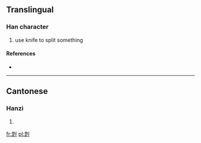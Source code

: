 ==Translingual==

===Han character===
{{Han char|rn=18|rad=刀|as=09|sn=11|four=|canj=日人中弓 (AOLN)|ids=⿺[[是]][[刂]]}}

# use knife to split something

====References====
* {{Han ref|kx=0142.100|hdz=10348.040|uh=34F3|ud=13555}}

----

==Cantonese==

===Hanzi===
{{yue-hanzi|jyut=|y=daai1}}

# {{defn|Cantonese|sort=刀09}}

[[fr:㓳]]
[[pl:㓳]]